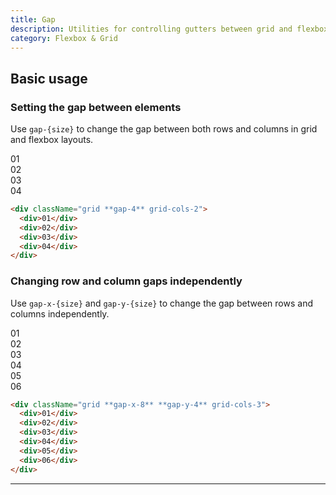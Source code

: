 ```yaml
---
title: Gap
description: Utilities for controlling gutters between grid and flexbox items.
category: Flexbox & Grid
---
```



## Basic usage

### Setting the gap between elements

Use `gap-{size}` to change the gap between both rows and columns in grid and flexbox layouts.

<Example>
  <div className="grid grid-cols-2 gap-4 font-mono text-white text-sm text-center font-bold leading-6 bg-stripes-violet rounded-lg">
    <div className="p-4 rounded-lg shadow-lg bg-violet-500">01</div>
    <div className="p-4 rounded-lg shadow-lg bg-violet-500">02</div>
    <div className="p-4 rounded-lg shadow-lg bg-violet-500">03</div>
    <div className="p-4 rounded-lg shadow-lg bg-violet-500">04</div>
  </div>
</Example>

```html
<div className="grid **gap-4** grid-cols-2">
  <div>01</div>
  <div>02</div>
  <div>03</div>
  <div>04</div>
</div>
```

### Changing row and column gaps independently

Use `gap-x-{size}` and `gap-y-{size}` to change the gap between rows and columns independently.

<Example>
  <div className="grid grid-cols-3 gap-x-8 gap-y-4 font-mono text-white text-sm text-center font-bold leading-6 bg-stripes-sky rounded-lg">
    <div className="p-4 rounded-lg shadow-lg bg-sky-500">01</div>
    <div className="p-4 rounded-lg shadow-lg bg-sky-500">02</div>
    <div className="p-4 rounded-lg shadow-lg bg-sky-500">03</div>
    <div className="p-4 rounded-lg shadow-lg bg-sky-500">04</div>
    <div className="p-4 rounded-lg shadow-lg bg-sky-500">05</div>
    <div className="p-4 rounded-lg shadow-lg bg-sky-500">06</div>
  </div>
</Example>

```html
<div className="grid **gap-x-8** **gap-y-4** grid-cols-3">
  <div>01</div>
  <div>02</div>
  <div>03</div>
  <div>04</div>
  <div>05</div>
  <div>06</div>
</div>
```

---
